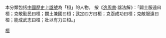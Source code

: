 本分類包括[[中國歷史|中國歷史]]上[[諡號|諡號]]為「桓」的人物。
按《[[逸周書|逸周書]]·諡法解》：「闢土服遠曰桓；克敬勤民曰桓；闢土兼國曰桓；武定四方曰桓；克亟成功曰桓；克敵服遠曰桓；能成武志曰桓；壯以有力曰桓。」

[[Category:諡號|桓]]